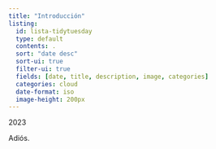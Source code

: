 ```yaml
---
title: "Introducción"
listing:
  id: lista-tidytuesday
  type: default
  contents: .
  sort: "date desc"
  sort-ui: true
  filter-ui: true
  fields: [date, title, description, image, categories]
  categories: cloud
  date-format: iso
  image-height: 200px
---
```


2023

::: {#lista-tidytuesday}
:::

Adiós.
